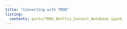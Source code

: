 ```yaml
---
title: "Connecting with TMDB"
listing:
  contents: posts/TMDb_Netflix_Connect_Notebook.ipynb
---
```

